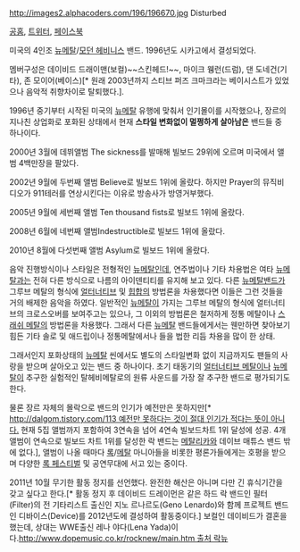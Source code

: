 http://images2.alphacoders.com/196/196670.jpg
Disturbed

[http://www.disturbed1.com/ 공홈], [https://twitter.com/Disturbed 트위터], [https://www.facebook.com/Disturbed 페이스북]

미국의 4인조 [[뉴메탈]]/[[모던 헤비니스]] 밴드. 1996년도 시카고에서 결성되었다.

멤버구성은 데이비드 드래이맨(보컬)~~스킨헤드!~~, 마이크 웽런(드럼), 댄 도네건(기타), 존 모이어(베이스)[* 원래 2003년까지 스티브 퍼즈 크마크라는 베이시스트가 있었으나 음악적 취향차이로 탈퇴했다.].

1996년 중기부터 시작된 미국의 [[뉴메탈]] 유행에 맞춰서 인기몰이를 시작했으나, 장르의 지나친 상업화로 포화된 상태에서 현재 '''스타일 변화없이 멀쩡하게 살아남은''' 밴드들 중 하나이다.

2000년 3월에 데뷔앨범 The sickness를 발매해 빌보드 29위에 오르며 미국에서 앨범 4백만장을 팔았다.

2002년 9월에 두번째 앨범 Believe로 빌보드 1위에 올랐다. 하지만 Prayer의 뮤직비디오가 911테러를 연상시킨다는 이유로 방송사가 방영거부했다.

2005년 9월에 세번째 앨범 Ten thousand fists로 빌보드 1위에 올랐다.

2008년 6월에 네번째 앨범Indestructible로 빌보드 1위에 올랐다. 

2010년 8월에 다섯번째 앨범 Asylum로 빌보드 1위에 올랐다.

음악 진행방식이나 스타일은 전형적인 [[뉴메탈]]인데, 연주법이나 기타 차용법은 여타 [[뉴메탈]]과는 전혀 다른 방식으로 나름의 아이덴티티를 유지해 보고 있다. 다른 [[뉴메탈]]밴드가 그루브 메탈의 형식에 [[얼터너티브]] 및 [[힙합]]의 방법론을 차용했다면 이들은 그런 것들을 거의 배제한 음악을 하였다. 일반적인 [[뉴메탈]]이 가지는 그루브 메탈의 형식에 얼터너티브의 크로스오버를 보여주고는 있으나, 그 이외의 방법론은 철저하게 정통 메탈이나 [[스래쉬 메탈]]의 방법론을 차용했다. 그래서 다른 [[뉴메탈]] 밴드들에게서는 웬만하면 찾아보기 힘든 기타 솔로 및 애드립이나 정통메탈에서나 들을 법한 리듬 차용을 많이 한 상태.

그래서인지 포화상태의 [[뉴메탈]] 씬에서도 별도의 스타일변화 없이 지금까지도 팬들의 사랑을 받으며 살아오고 있는 밴드 중 하나이다. 초기 태동기의 [[얼터너티브 메탈]]이나 [[뉴메탈]]이 추구한 실험적인 탈헤비메탈로의 원류 사운드를 가장 잘 추구한 밴드로 평가되기도 한다.

물론 장르 자체의 몰락으로 밴드의 인기가 예전만은 못하지만[* [[http://dalgom.tistory.com/113 예전만 못하다는 것이 절대 인기가 적다는 뜻이 아니다.]] 현재 5집 앨범까지 포함하여 3연속을 넘어 4연속 빌보드차트 1위 달성에 성공. 4개 앨범이 연속으로 빌보드 차트 1위를 달성한 락 밴드는 [[메탈리카]]와 데이브 매튜스 밴드 밖에 없다.], 앨범이 나올 때마다 [[록]]/[[메탈]] 마니아들을 비롯한 평론가들에게는 호평을 받으며 다양한 [[록 페스티벌]] 및 공연무대에 서고 있는 중이다.

2011년 10월 무기한 활동 정지를 선언했다. 완전한 해산은 아니며 다만 긴 휴식기간을 갖고 싶다고 한다.[* 활동 정지 후 데이비드 드레이먼은 같은 하드 락 밴드인 필터(Filter)의 전 기타리스트 출신인 지노 르나르도(Geno Lenardo)와 함께 프로젝트 밴드인 디바이스(Device)를 2012년도에 결성하여 활동중이다.] 보컬인 데이비드가 결혼을 했는데, 상대는 WWE출신 레나 야다(Lena Yada)이다.[[http://www.dopemusic.co.kr/rocknew/main.htm 출처 락뉴]]
